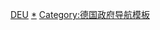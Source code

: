 {{Navbox
|name = 德国内阁组成部门
|title = {{GER}}[[德國內閣|內閣]]组成机构
|image = [[File:Coat of arms of Germany.svg|right|35px|Bundesadler]]
|bodyclass = hlist

|list1 =
* [[德國聯邦國防部|國防部]]
* [[德國聯邦司法部|司法部]]
* [[德國聯邦財政部|財政部]]
* [[德国联邦内政和家园部|-{zh-tw:內政及家園部; zh-hans:内政部}-]]
* [[德國聯邦房屋、都市發展及建設部|-{zh-tw:房屋、都市發展及建設部; zh-hans:房屋、都市发展及与建设部}-]]
* [[德國外交部|外交部]]
* [[德国联邦经济事务和气候行动部|經濟事務和氣候行動部]]
* [[德國聯邦勞動及社會事務部|-{zh-tw:勞動及社會事務部; zh-hans:劳动与社会部}-]]
* [[德國聯邦家庭事務、老年、婦女及青年部|-{zh-tw:家庭事務、老年、婦女及青年部; zh-hans:家庭、老人、妇女与青少年事务部}-]]
* [[德國聯邦環境、自然保育、核安全及消費者保護部|-{zh-tw:環境、自然保育、核能安全及消費者保護部; zh-hans:环境、自然保护、核安全与消费者保护部}-]]
* [[德國聯邦食品及農業部|食品-{zh-tw:及; zh-hans:与}-農業部]]
* [[德國聯邦經濟合作及發展部|經濟合作-{zh-tw:及; zh-hans:与}-發展部]]
* [[德國聯邦衛生部|衛生部]]
* [[德國聯邦數位及交通部|-{zh-tw:數位; zh-hans:数字; zh-hk:數碼;}--{zh-tw:及; zh-hans:与}-交通部]]
* [[德國聯邦教育及研究部|教育-{zh-tw:及; zh-hans:与}-研究部]]
* <s>[[德国联邦参议院事务部|参议院事务部]]</s>
* <s>[[德国联邦被驱逐者、难民和战争受害者部|被驱逐者、难民和战争受害者部]]</s>
* <s>[[德國聯邦德內關係部|德內關係部]]</s>
* <s>[[德国联邦邮政和电信部|邮电部]]</s>
}}<noinclude>

[[Category:各国内阁导航模板|DEU]]
[[Category:德國政府部門|*]]
[[Category:德国政府导航模板]]
</noinclude>